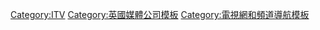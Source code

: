 {{NavboxV2
|type=vertical
|name=ITV
|title=[[獨立電視網|ITV]]
|state={{{state<includeonly>|collapsed</includeonly>}}}
|groupstyle=text-align:left; line-height:130%;
|bodyclass=hlist

|group1={{link-en|獨立電視網頻道列表|List of ITV channels|頻道}}
|list1-type =vertical
|list1-border=child
|list1-groupwidth=7em
|list1-groupstyle=text-align:left;background-color:#eee

 |list1-group1=英國國內
 |list1-list1=
*標準畫質：[[獨立電視台 (英國)|ITV]]、[[蘇格蘭電視台|STV]]、[[UTV電視台|UTV]]
*[[ITV2]]
*[[ITV3]]
*[[ITV4]]
*[[ITVBe]]
*[[CITV]]
*高畫質：{{link-en|ITV HD|ITV HD}}、[[蘇格蘭電視台|STV HD]]、[[UTV電視台|UTV HD]]
*[[ITV2|ITV2 HD]]
*[[ITV3|ITV3 HD]]
*[[ITV4|ITV4 HD]]
*[[ITVBe|ITVBe HD]]

 |list1-group3=已關閉
 |list1-list3=
*{{link-en|ITV票房台|ITV Box Office|票房台}}
*{{link-en|ITV精選台|ITV Choice|精選台}}
*[[ITV Encore]]
*[[獨立電視新聞頻道|新聞台]]
*{{link-en|ITV Play|ITV Play}}
*{{link-en|ITV體育台|ITV Sport Channel|體育台}}
*{{link-en|S2 (電視頻道)|S2 (TV channel)|S2}}
*{{link-en|UTV2|UTV2}}
*{{link-en|Virgin Media Three|Virgin Media Three|UTV愛爾蘭}}
*{{link-en|Merit (電視頻道)|Merit (TV channel)|Merit}}
*{{link-en|JML Direct TV|JML Direct TV|The Store}}

|group2=公司
|list2-type =vertical
|list2-border=child
 |list2-groupwidth=7em
 |list2-groupstyle=text-align:left;background-color:#eee

 |list2-group1=現存
 |list2-list1=
*[[獨立電視公司]]
*[[STV集團]]
 |list2-group2=現已不存
 |list2-list2=
*[[聯合電視]]
*[[卡爾頓通信股份]]
*[[格拉納達股份]]
*{{link-en|ITV數位|ITV Digital}}
*{{link-en|三叉戟電視|Trident Television}}
*{{link-en|無線集團|Wireless Group|UTV媒體公司}}
*{{link-en|約克郡-泰恩提茲電視|Yorkshire-Tyne Tees Television}}
*{{link-en|Friends Reunited|Friends Reunited}}

|group3=分支
|list3-type =vertical
|list3-border=child
 |list3-groupwidth=7em
 |list3-groupstyle=text-align:left;background-color:#eee

 |list3-group1=現存
 |list3-list1=
*兒童：[[CITV]]、{{link-en|LittleBe|LittleBe}}
*新聞：[[ITV新聞]]（[[ITN]]）
*體育：[[ITV體育]]
*製作：[[ITV工作室]]
*氣象：{{link-en|ITV氣象|ITV Weather}}
*網站：{{link-en|itv.com|itv.com}}、{{link-en|stv.tv|stv.tv}}
*點播：{{link-en|ITV Hub|ITV Hub}}、{{link-en|STV Player|STV Player}}
 |list3-group2=已關閉
 |list3-list2=
*{{link-en|ITV Day|ITV Day}}
*{{link-en|ITV Digital|ITV Digital}}
*{{link-en|ITV Local|ITV Local}}
*{{link-en|ITV Play|ITV Play}}
*{{link-en|ITV Schools|ITV Schools}}
*{{link-en|u.tv|u.tv}}

|group4=各區域執照持有者
|list4-type =vertical
|list4-border=child
 |list4-groupwidth=7em
 |list4-groupstyle=text-align:left;background-color:#eee

 |list4-group1=全國特許經營權
 |list4-list1=
*晨間電視：[[TV-am]]（1983–1992）、[[GMTV]]（1993–2010）、{{link-en|ITV早餐|ITV Breakfast}}（2010年至今）
*電視資訊：{{link-en|ORACLE (電視資訊)|ORACLE (teletext)|ORACLE}}（1974–1992）、{{link-en|電視資訊公司|Teletext Ltd.}}（1993–2010）
 |list4-group2=區域特許經營權
 |list4-list2=
*蘇格蘭北部：[[格蘭扁電視]]
*蘇格蘭中部： [[蘇格蘭電視台]]
*蘇格蘭南部及坎布里亞：[[ITV國界|國界電視]]
*北愛爾蘭：[[UTV電視台|UTV]]
*東北英格蘭：[[ITV泰恩提茲|泰恩提茲電視]]
*約克郡：[[ITV約克郡|約克郡電視]]
*北英格蘭平日（後改為北英格蘭及曼島全週）：[[ITV格拉納達|格拉納達電視]]
*北英格蘭及米德蘭（週末）：[[ABC週末電視]]
*{{nowrap|威爾斯及西英格蘭：[[威爾斯和西部電視|TWW]]、[[威爾斯西部和北部電視|WWN]]、[[威爾斯和西部獨立電視服務]]、[[ITV威爾士和西部|夏力電視]]、[[ITV威爾斯]]}}
*米德蘭平日（後改為米德蘭全週）：[[聯合電視]]
*米德蘭（全週）：[[ITV中部|中部獨立電視]]
*{{nowrap|東盎格利亞：[[ITV盎格利亞|盎格利亞電視]]}}
*倫敦（平日）：[[聯合-麗的]]、[[泰晤士電視]]、[[卡爾頓電視]]
*倫敦（週末）：[[聯合電視]]、[[倫敦週末電視]]
*{{nowrap|南部和東南英格蘭：[[南部電視台]]、[[南方電視台 (英國)|南方電視台]]、[[ITV子午線|子午線廣播]]}}
*西南英格蘭：[[西方電視台]]、[[西南電視台]]、[[西部電視台]]
*海峽群島：[[ITV海峽電視|海峽電視]]
 |list4-group3=非執照地區
 |list4-list3-type =vertical
 |list4-list3-border=child
  |list4-list3-groupstyle=text-align:left;background-color:#eee
  |list4-list3-group1=現存
  |list4-list3-list1=
*[[ITV倫敦]]
*[[ITV西部]]
*{{link-en|ITV泰恩提茲和國界|ITV Tyne Tees & Border}}
*[[蘇格蘭電視台|STV]]
  |list4-list3-group2=已廢除
  |list4-list3-list2=
*{{link-en|ITV泰晤士谷|ITV Thames Valley}}

|list4-group4=管理部門
|list4-list4=
*{{link-en|獨立電視局|Independent Television Authority}}（1954–72）
*{{link-en|獨立廣播局|Independent Broadcasting Authority}}（1972–90）
*[[獨立電視委員會]]（1991–2003）
*[[Ofcom]] （2003年至今）

|group5=其他
|list5=
*[[獨立電視網歷史]]
*{{link-en|ITV緊急全國服務|ITV Emergency National Service}}
*{{link-en|ITV區域列表|List of ITV regions}}
*{{link-en|Night Network|Night Network}}
*{{link-en|ITV Nightscreen|ITV Nightscreen}}
*[[ITV電視馬拉松]]
*[[ITV 50]]
*[[電視大樓]]
*[[英國獨立廣播]]
*[[BritBox]]
*[[Quibi]]
}}<noinclude>{{collapsible option}}
[[Category:ITV]]
[[Category:英國媒體公司模板]]
[[Category:電視網和頻道導航模板]]
</noinclude>